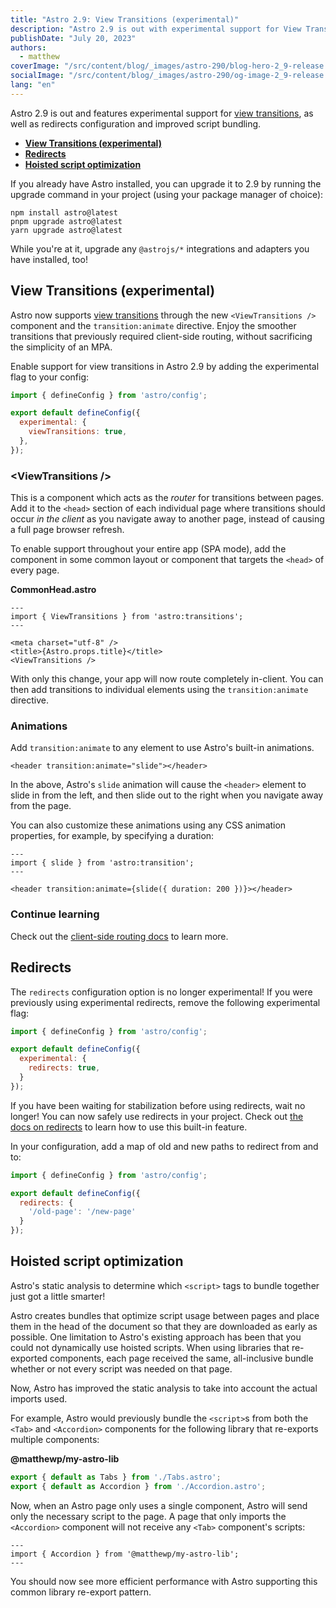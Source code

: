 ```yaml
---
title: "Astro 2.9: View Transitions (experimental)"
description: "Astro 2.9 is out with experimental support for View Transitions, allowing smooth page transitions."
publishDate: "July 20, 2023"
authors:
  - matthew
coverImage: "/src/content/blog/_images/astro-290/blog-hero-2_9-release.jpg"
socialImage: "/src/content/blog/_images/astro-290/og-image-2_9-release.jpg"
lang: "en"
---
```


Astro 2.9 is out and features experimental support for [view transitions](https://developer.chrome.com/docs/web-platform/view-transitions/), as well as redirects configuration and improved script bundling.

- **[View Transitions (experimental)](#view-transitions-experimental)**
- **[Redirects](#redirects)**
- **[Hoisted script optimization](#hoisted-script-optimization)**

If you already have Astro installed, you can upgrade it to 2.9 by running the upgrade command in your project (using your package manager of choice):

```
npm install astro@latest
pnpm upgrade astro@latest
yarn upgrade astro@latest
```

While you're at it, upgrade any `@astrojs/*` integrations and adapters you have installed, too!

## View Transitions (experimental)

Astro now supports [view transitions](https://developer.chrome.com/docs/web-platform/view-transitions/) through the new `<ViewTransitions />` component and the `transition:animate` directive. Enjoy the smoother transitions that previously required client-side routing, without sacrificing the simplicity of an MPA.

Enable support for view transitions in Astro 2.9 by adding the experimental flag to your config:

```js
import { defineConfig } from 'astro/config';

export default defineConfig({
  experimental: {
    viewTransitions: true,
  },
});
```

### &lt;ViewTransitions /&gt;

This is a component which acts as the _router_ for transitions between pages. Add it to the `<head>` section of each individual page where transitions should occur _in the client_ as you navigate away to another page, instead of causing a full page browser refresh. 

To enable support throughout your entire app (SPA mode), add the component in some common layout or component that targets the `<head>` of every page.

**CommonHead.astro**

```astro
---
import { ViewTransitions } from 'astro:transitions';
---

<meta charset="utf-8" />
<title>{Astro.props.title}</title>
<ViewTransitions />
```

With only this change, your app will now route completely in-client. You can then add transitions to individual elements using the `transition:animate` directive.

### Animations

Add `transition:animate` to any element to use Astro's built-in animations.

```astro
<header transition:animate="slide"></header>
```

In the above, Astro's `slide` animation will cause the `<header>` element to slide in from the left, and then slide out to the right when you navigate away from the page.

You can also customize these animations using any CSS animation properties, for example, by specifying a duration:

```astro
---
import { slide } from 'astro:transition';
---

<header transition:animate={slide({ duration: 200 })}></header>
```

### Continue learning

Check out the [client-side routing docs](https://docs.astro.build/en/guides/client-side-routing/) to learn more.

## Redirects

The `redirects` configuration option is no longer experimental! If you were previously using experimental redirects, remove the following experimental flag:

```js
import { defineConfig } from 'astro/config';

export default defineConfig({
  experimental: {
    redirects: true,
  }
});
```

If you have been waiting for stabilization before using redirects, wait no longer! You can now safely use redirects in your project. Check out [the docs on redirects](https://docs.astro.build/en/core-concepts/routing/#redirects) to learn how to use this built-in feature.

In your configuration, add a map of old and new paths to redirect from and to:

```js
import { defineConfig } from 'astro/config';

export default defineConfig({
  redirects: {
    '/old-page': '/new-page'
  }
});
```

## Hoisted script optimization

Astro's static analysis to determine which `<script>` tags to bundle together just got a little smarter!

Astro creates bundles that optimize script usage between pages and place them in the head of the document so that they are downloaded as early as possible. One limitation to Astro's existing approach has been that you could not dynamically use hoisted scripts. When using libraries that re-exported components, each page received the same, all-inclusive bundle whether or not every script was needed on that page.

Now, Astro has improved the static analysis to take into account the actual imports used.

For example, Astro would previously bundle the `<script>`s from both the `<Tab>` and `<Accordion>` components for the following library that re-exports multiple components:

**@matthewp/my-astro-lib**

```js
export { default as Tabs } from './Tabs.astro';
export { default as Accordion } from './Accordion.astro';
```

Now, when an Astro page only uses a single component, Astro will send only the necessary script to the page. A page that only imports the `<Accordion>` component will not receive any `<Tab>` component's scripts:

```astro
---
import { Accordion } from '@matthewp/my-astro-lib';
---
```

You should now see more efficient performance with Astro supporting this common library re-export pattern.